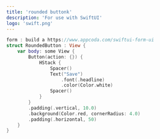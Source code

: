 ```yaml
---
title: 'rounded buttonk'
description: 'For use with SwiftUI'
logo: 'swift.png'
---
```



```swift
form : build a https://www.appcoda.com/swiftui-form-ui
struct RoundedButton : View {
    var body: some View {
        Button(action: {}) {
            HStack {
                Spacer()
                Text("Save")
                    .font(.headline)
                    .color(Color.white)
                Spacer()
            }
        }
        .padding(.vertical, 10.0)
        .background(Color.red, cornerRadius: 4.0)
        .padding(.horizontal, 50)
    }
}
```
